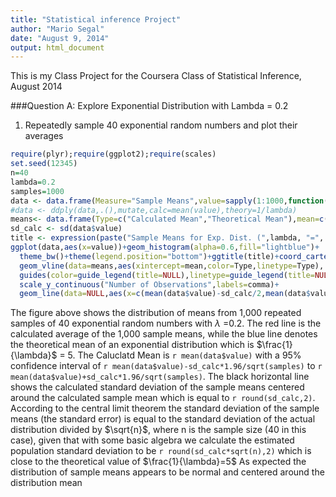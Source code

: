 ```yaml
---
title: "Statistical inference Project"
author: "Mario Segal"
date: "August 9, 2014"
output: html_document
---
```


This is my Class Project for the Coursera Class of Statistical Inference, August 2014

###Question A: Explore Exponential Distribution with Lambda = 0.2

1. Repeatedly sample 40 exponential random numbers and plot their averages

```r
require(plyr);require(ggplot2);require(scales)
set.seed(12345)
n=40
lambda=0.2
samples=1000
data <- data.frame(Measure="Sample Means",value=sapply(1:1000,function(x) mean(rexp(n,lambda))),stringsAsFactors=F)
#data <- ddply(data,.(),mutate,calc=mean(value),theory=1/lambda)
means<- data.frame(Type=c("Calculated Mean","Theoretical Mean"),mean=c(mean(data$value),1/lambda))
sd_calc <- sd(data$value)
title <- expression(paste("Sample Means for Exp. Dist. (",lambda, "=", "0.2",")",sep=""))
ggplot(data,aes(x=value))+geom_histogram(alpha=0.6,fill="lightblue")+
  theme_bw()+theme(legend.position="bottom")+ggtitle(title)+coord_cartesian(xlim=c(2,8))+
  geom_vline(data=means,aes(xintercept=mean,color=Type,linetype=Type), show_guide = TRUE)+
  guides(color=guide_legend(title=NULL),linetype=guide_legend(title=NULL))+
  scale_y_continuous("Number of Observations",labels=comma)+
  geom_line(data=NULL,aes(x=c(mean(data$value)-sd_calc/2,mean(data$value)+sd_calc/2),y=c(50,50)),color="black")
```

The figure above shows the distribution of means from 1,000 repeated samples of 40 exponential random numbers with $\lambda$ =0.2. The red line is the calculated average of the 1,000 sample means, while the blue line denotes the theoretical mean of an exponential distribution which is $\frac{1}{\lambda}$ = 5. The Caluclatd Mean is `r mean(data$value)` with a 95% confidence interval of `r mean(data$value)-sd_calc*1.96/sqrt(samples)` to `r mean(data$value)+sd_calc*1.96/sqrt(samples)`.
The black horizontal line shows the calculated standard deviation of the sample means centered around the calculated sample mean which is equal to  `r round(sd_calc,2)`. According to the central limit theorem the standard deviation of the sample means (the standard error) is equal to the standard deviation of the actual distribution divided by $\sqrt{n}$, where n is the sample size (40 in this case), given that with some basic algebra we calculate the estimated population standard deviation to be `r round(sd_calc*sqrt(n),2)` which is close to the theoretical value of $\frac{1}{\lambda}=5$
As expected the distribution of sample means appears to be normal and centered around the distribution mean
